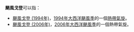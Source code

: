 {{不是|颱風戈登}}
'''颶風戈登'''可以指：
*[[颶風戈登_(1994年)|颶風戈登 (1994年)]]，[[1994年大西洋颶風季|1994年大西洋颶風季]]的一個[[熱帶氣旋|熱帶氣旋]]。
*[[2006年飓风戈登|颶風戈登 (2006年)]]，[[2006年大西洋颶風季|2006年大西洋颶風季]]的一個熱帶氣旋。

{{消歧義|cat=熱帶氣旋消歧義}}